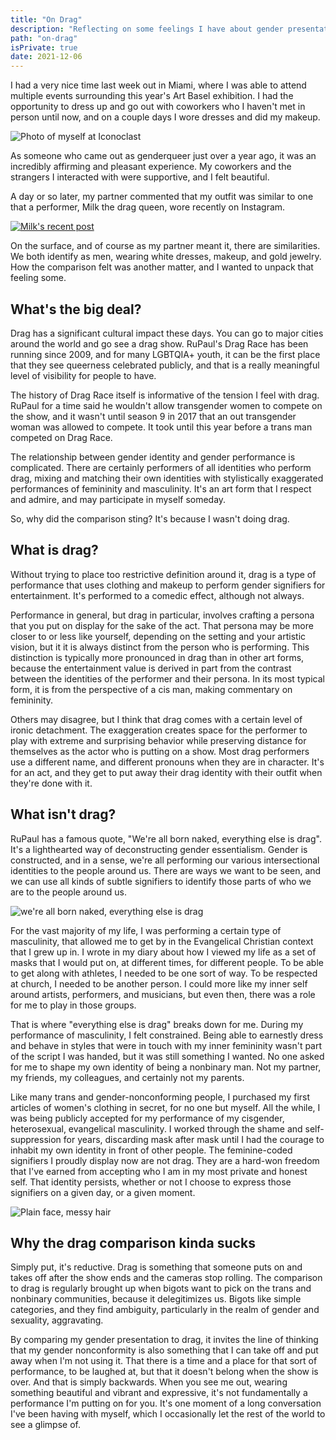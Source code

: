 ```yaml
---
title: "On Drag"
description: "Reflecting on some feelings I have about gender presentation and being compared to drag"
path: "on-drag"
isPrivate: true
date: 2021-12-06
---
```


I had a very nice time last week out in Miami, where I was able to attend multiple events surrounding this year's Art Basel exhibition. I had the opportunity to dress up and go out with coworkers who I haven't met in person until now, and on a couple days I wore dresses and did my makeup.

![Photo of myself at Iconoclast](./on-drag/iconoclast-selfie.jpeg)

As someone who came out as genderqueer just over a year ago, it was an incredibly affirming and pleasant experience. My coworkers and the strangers I interacted with were supportive, and I felt beautiful.

A day or so later, my partner commented that my outfit was similar to one that a performer, Milk the drag queen, wore recently on Instagram. 

[![Milk's recent post](./on-drag/milk-drag.jpg)](https://www.instagram.com/reel/CXAGuApjDYf/?utm_medium=share_sheet)

On the surface, and of course as my partner meant it, there are similarities. We both identify as men, wearing white dresses, makeup, and gold jewelry. How the comparison felt was another matter, and I wanted to unpack that feeling some. 

## What's the big deal?

Drag has a significant cultural impact these days. You can go to major cities around the world and go see a drag show. RuPaul's Drag Race has been running since 2009, and for many LGBTQIA+ youth, it can be the first place that they see queerness celebrated publicly, and that is a really meaningful level of visibility for people to have.

The history of Drag Race itself is informative of the tension I feel with drag. RuPaul for a time said he wouldn't allow transgender women to compete on the show, and it wasn't until season 9 in 2017 that an out transgender woman was allowed to compete. It took until this year before a trans man competed on Drag Race.

The relationship between gender identity and gender performance is complicated. There are certainly performers of all identities who perform drag, mixing and matching their own identities with stylistically exaggerated performances of femininity and masculinity. It's an art form that I respect and admire, and may participate in myself someday. 

So, why did the comparison sting? It's because I wasn't doing drag.

## What is drag?

Without trying to place too restrictive definition around it, drag is a type of performance that uses clothing and makeup to perform gender signifiers for entertainment. It's performed to a comedic effect, although not always. 

Performance in general, but drag in particular, involves crafting a persona that you put on display for the sake of the act. That persona may be more closer to or less like yourself, depending on the setting and your artistic vision, but it it is always distinct from the person who is performing. This distinction is typically more pronounced in drag than in other art forms, because the entertainment value is derived in part from the contrast between the identities of the performer and their persona. In its most typical form, it is from the perspective of a cis man, making commentary on femininity.

Others may disagree, but I think that drag comes with a certain level of ironic detachment. The exaggeration creates space for the performer to play with extreme and surprising behavior while preserving distance for themselves as the actor who is putting on a show. Most drag performers use a different name, and different pronouns when they are in character. It's for an act, and they get to put away their drag identity with their outfit when they're done with it.

## What isn't drag?

RuPaul has a famous quote, "We're all born naked, everything else is drag". It's a lighthearted way of deconstructing gender essentialism. Gender is constructed, and in a sense, we're all performing our various intersectional identities to the people around us. There are ways we want to be seen, and we can use all kinds of subtle signifiers to identify those parts of who we are to the people around us.

![we're all born naked, everything else is drag](/on-drag/were-all-born-naked-everything-else-is-drag.jpeg)

For the vast majority of my life, I was performing a certain type of masculinity, that allowed me to get by in the Evangelical Christian context that I grew up in. I wrote in my diary about how I viewed my life as a set of masks that I would put on, at different times, for different people. To be able to get along with athletes, I needed to be one sort of way. To be respected at church, I needed to be another person. I could more like my inner self around artists, performers, and musicians, but even then, there was a role for me to play in those groups.

That is where "everything else is drag" breaks down for me. During my performance of masculinity, I felt constrained. Being able to earnestly dress and behave in styles that were in touch with my inner femininity wasn't part of the script I was handed, but it was still something I wanted. No one asked for me to shape my own identity of being a nonbinary man. Not my partner, my friends, my colleagues, and certainly not my parents.

Like many trans and gender-nonconforming people, I purchased my first articles of women's clothing in secret, for no one but myself. All the while, I was being publicly accepted for my performance of my cisgender, heterosexual, evangelical masculinity. I worked through the shame and self-suppression for years, discarding mask after mask until I had the courage to inhabit my own identity in front of other people. The feminine-coded signifiers I proudly display now are not drag. They are a hard-won freedom that I've earned from accepting who I am in my most private and honest self. That identity persists, whether or not I choose to express those signifiers on a given day, or a given moment.

![Plain face, messy hair](./on-drag/no-makeup.jpeg)

## Why the drag comparison kinda sucks

Simply put, it's reductive. Drag is something that someone puts on and takes off after the show ends and the cameras stop rolling. The comparison to drag is regularly brought up when bigots want to pick on the trans and nonbinary communities, because it delegitimizes us. Bigots like simple categories, and they find ambiguity, particularly in the realm of gender and sexuality, aggravating.

By comparing my gender presentation to drag, it invites the line of thinking that my gender nonconformity is also something that I can take off and put away when I'm not using it. That there is a time and a place for that sort of performance, to be laughed at, but that it doesn't belong when the show is over. And that is simply backwards. When you see me out, wearing something beautiful and vibrant and expressive, it's not fundamentally a performance I'm putting on for you. It's one moment of a long conversation I've been having with myself, which I occasionally let the rest of the world to see a glimpse of.
